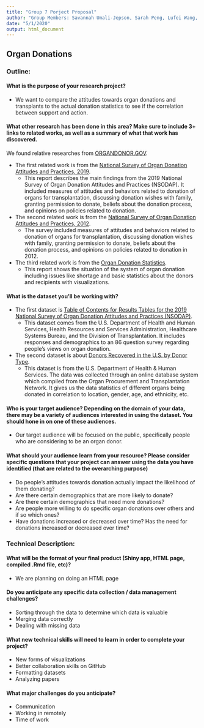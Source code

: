 ```yaml
---
title: "Group 7 Porject Proposal"
author: "Group Members: Savannah Umali-Jepson, Sarah Peng, Lufei Wang, Ming Yan "
date: "5/1/2020"
output: html_document
---
```

## **Organ Donations**
### Outline:

#### What is the purpose of your research project?

* We want to compare the attitudes towards organ donations and transplants to the actual donation statistics to see if the correlation between support and action.


#### What other research has been done in this area? Make sure to include 3+ links to related works, as well as a summary of what that work has discovered.

We found relative researches from [ORGANDONOR.GOV](https://www.organdonor.gov/).

* The first related work is from the [National Survey of Organ Donation Attitudes and Practices, 2019](https://www.organdonor.gov/sites/default/files/about-dot/files/nsodap-organ-donation-survey-2019.pdf).
    + This report describes the main findings from the 2019 National Survey of Organ Donation Attitudes and Practices (NSODAP). It included measures of attitudes and behaviors related to donation of organs for transplantation, discussing donation wishes with family, granting permission to donate, beliefs about the donation process, and opinions on policies related to donation.

* The second related work is from the [National Survey of Organ Donation Attitudes and Practices, 2012](https://www.organdonor.gov/sites/default/files/about-dot/files/national-survey-organ-donation-2012.pdf).
    + The survey included measures of attitudes and behaviors related to donation of organs for transplantation, discussing donation wishes with family, granting permission to donate, beliefs about the donation process, and opinions on policies related to donation in 2012.

* The third related work is from the [Organ Donation Statistics](https://www.organdonor.gov/statistics-stories/statistics.html).
    + This report shows the situation of the system of organ donation including issues like shortage and basic statistics about the donors and recipients with visualizations. 


#### What is the dataset you'll be working with? 
* The first dataset is [Table of Contents for Results Tables for the 2019 National Survey of Organ Donation Attitudes and Practices (NSODAP)](https://www.organdonor.gov/about-dot/grants/research-reports).
    + This dataset comes from the U.S. Department of Health and Human Services, Health Resources and Services Administration, Healthcare Systems Bureau, and the Division of Transplantation. It includes responses and demographics to an 86 question survey regarding people’s views on organ donation.

* The second dataset is about [Donors Recovered in the U.S. by Donor Type](https://optn.transplant.hrsa.gov/data/view-data-reports/national-data/#).
    + This dataset is from the U.S. Department of Health & Human Services. The data was collected through an online database system which compiled from the Organ Procurement and Transplantation Network. It gives us the data statistics of different organs being donated in correlation to location, gender, age, and ethnicity, etc. 

#### Who is your target audience?  Depending on the domain of your data, there may be a variety of audiences interested in using the dataset. You should hone in on one of these audiences.

* Our target audience will be focused on the public, specifically people who are considering to be an organ donor. 

#### What should your audience learn from your resource? Please consider specific questions that your project can answer using the data you have identified (that are related to the overarching purpose)
*  Do people’s attitudes towards donation actually impact the likelihood of them donating?
*  Are there certain demographics that are more likely to donate?
*  Are there certain demographics that need more donations?
*  Are people more willing to do specific organ donations over others and if so which ones?
*  Have donations increased or decreased over time?
Has the need for donations increased or decreased over time?


### Technical Description:

#### What will be the format of your final product (Shiny app, HTML page, compiled .Rmd file, etc)?
*  We are planning on doing an HTML page

#### Do you anticipate any specific data collection / data management challenges?
*  Sorting through the data to determine which data is valuable
*  Merging data correctly
*  Dealing with missing data

#### What new technical skills will need to learn in order to complete your project?
*  New forms of visualizations
*  Better collaboration skills on GitHub
*  Formatting datasets
*  Analyzing papers

#### What major challenges do you anticipate? 
*  Communication
*  Working in remotely
*  Time of work

